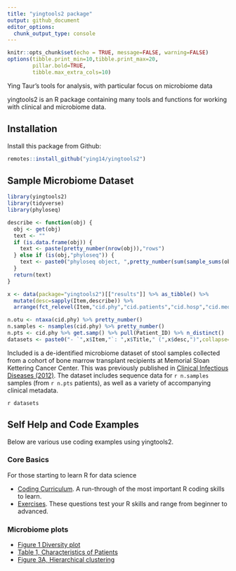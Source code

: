 ```yaml
---
title: "yingtools2 package"
output: github_document
editor_options: 
  chunk_output_type: console
---
```


```r
knitr::opts_chunk$set(echo = TRUE, message=FALSE, warning=FALSE)
options(tibble.print_min=10,tibble.print_max=20,
        pillar.bold=TRUE,
        tibble.max_extra_cols=10)
```

Ying Taur's tools for analysis, with particular focus on microbiome data

yingtools2 is an R package containing many tools and functions for working with clinical and microbiome data. 

## Installation
Install this package from Github:
```r
remotes::install_github("ying14/yingtools2")
```


## Sample Microbiome Dataset
```r
library(yingtools2)
library(tidyverse)
library(phyloseq)

describe <- function(obj) {
  obj <- get(obj)
  text <- ""
  if (is.data.frame(obj)) {
    text <- paste(pretty_number(nrow(obj)),"rows")
  } else if (is(obj,"phyloseq")) {
    text <- paste0("phyloseq object, ",pretty_number(sum(sample_sums(obj)))," seqs, ",pretty_number(nsamples(obj))," samples, ",pretty_number(ntaxa(obj))," OTUs")
  }
  return(text)
}

x <- data(package="yingtools2")[["results"]] %>% as_tibble() %>%
  mutate(desc=sapply(Item,describe)) %>%
  arrange(fct_relevel(Item,"cid.phy","cid.patients","cid.hosp","cid.meds","cid.bsi","cid.cdiff"))

n.otu <- ntaxa(cid.phy) %>% pretty_number()
n.samples <- nsamples(cid.phy) %>% pretty_number()
n.pts <- cid.phy %>% get.samp() %>% pull(Patient_ID) %>% n_distinct()
datasets <- paste0("- `",x$Item,"`: ",x$Title," (",x$desc,")",collapse="\n")
```

Included is a de-identified microbiome dataset of stool samples collected from a cohort of bone marrow transplant recipients at Memorial Sloan Kettering Cancer Center. This was previously published in [Clinical Infectious Diseases (2012)](https://www.ncbi.nlm.nih.gov/pmc/articles/PMC3657523/). The dataset includes sequence data for `r n.samples` samples (from `r n.pts` patients), as well as a variety of accompanying clinical metadata.

`r datasets`

## Self Help and Code Examples

Below are various use coding examples using yingtools2.

### Core Basics
For those starting to learn R for data science

- [Coding Curriculum](examples/curriculum.md). A run-through of the most important R coding skills to learn.
- [Exercises](examples/exercises.md). These questions test your R skills and range from beginner to advanced.

### Microbiome plots

- [Figure 1 Diversity plot](examples/cid.diversity.md)
- [Table 1, Characteristics of Patients](examples/cid.patient.characteristics.md)
- [Figure 3A, Hierarchical clustering](examples/cid.hclust.md)




